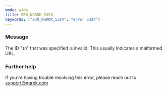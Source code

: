 ```yaml
---
mode: wide
title: ERR_NGROK_5324
keywords: ["ERR_NGROK_5324", "error 5324"]
---
```


### Message

The ID "`ID`" that was specified is invalid. This usually indicates a malformed URL.

### Further help

If you're having trouble resolving this error, please reach out to [support@ngrok.com](mailto:support@ngrok.com?subject=Help%20with%20ERR_NGROK_5324)
